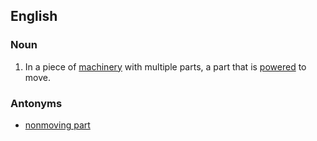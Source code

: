 ==English==

===Noun===
{{en-noun|sg=[[moving]] [[part]]}}

# In a piece of [[machinery]] with multiple parts, a part that is [[powered]] to move.

===Antonyms===
* [[nonmoving part]]